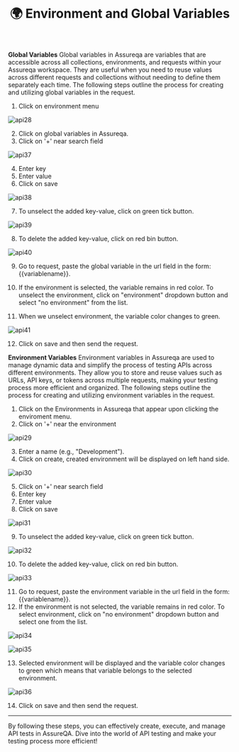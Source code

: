 ﻿---
title: 🌍 Environment and Global Variables
description: Explore AssureQA's comprehensive documentation for an in-depth look at our services and tools.
sidebar:
  label: Environment And Global Variables
  order: 4
---

**Global Variables**
Global variables in Assureqa are variables that are accessible across all collections, environments, and requests within your Assureqa workspace. They are useful when you need to reuse values across different requests and collections without needing to define them separately each time. The following steps outline the process for creating and utilizing global variables in the request.

1. Click on environment menu

![api28](/images/api28.png)

2. Click on global variables in Assureqa.
3. Click on '+' near search field

![api37](/images/api37.png)

4. Enter key 
5. Enter value
6. Click on save

![api38](/images/api38.png)

7. To unselect the added key-value, click on green tick button.

![api39](/images/api39.png)

8. To delete the added key-value, click on red bin button.

![api40](/images/api40.png)

9. Go to request, paste the global variable in the url field in the form: {{variablename}}.

10. If the environment is selected, the variable remains in red color. To unselect the environment, click on "environment" dropdown button and select "no environment" from the list.

11. When we unselect environment, the variable color changes to green.

![api41](/images/api41.png)

12. Click on save and then send the request.

**Environment Variables**
Environment variables in Assureqa are used to manage dynamic data and simplify the process of testing APIs across different environments. They allow you to store and reuse values such as URLs, API keys, or tokens across multiple requests, making your testing process more efficient and organized. The following steps outline the process for creating and utilizing environment variables in the request.

1. Click on the Environments in Assureqa that appear upon clicking the enviroment menu.
2. Click on '+' near the environment 

![api29](/images/api29.png)

3. Enter a name (e.g., "Development").
4. Click on create, created environment will be displayed on left hand side.

![api30](/images/api30.png)

5. Click on '+' near search field
6. Enter key 
7. Enter value
8. Click on save

![api31](/images/api31.png)

9. To unselect the added key-value, click on green tick button.

![api32](/images/api32.png)

10. To delete the added key-value, click on red bin button.

![api33](/images/api33.png)

11. Go to request, paste the environment variable in the url field in the form: {{variablename}}.
12. If the environment is not selected, the variable remains in red color. To select environment, click on "no environment" dropdown button and select one from the list.

![api34](/images/api34.png)

![api35](/images/api35.png)

13. Selected environment will be displayed and the variable color changes to green which means that variable belongs to the selected environment.

![api36](/images/api36.png)

14. Click on save and then send the request.

---


By following these steps, you can effectively create, execute, and manage API tests in AssureQA. Dive into the world of API testing and make your testing process more efficient!
